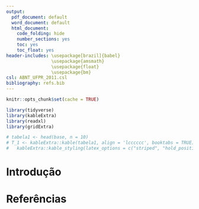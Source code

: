 ```yaml
---
output:
  pdf_document: default
  word_document: default
  html_document: 
    code_folding: hide
    number_sections: yes
    toc: yes
    toc_float: yes
header-includes: \usepackage[brazil]{babel}
                 \usepackage{amsmath}
                 \usepackage{float}
                 \usepackage{bm}
csl: ABNT_UFPR_2011.csl
bibliography: refs.bib
---
```


```r

knitr::opts_chunk$set(cache = TRUE)
```

```r
library(tidyverse)
library(kableExtra)
library(readxl)
library(gridExtra)

# tabela1 <- head(base, n = 10)
# T_1 <- kableExtra::kable(tabela1, align = 'lcccccc', booktabs = TRUE) %>% 
#   kableExtra::kable_styling(latex_options = c("striped", "hold_position"))
```

\begin{center}
\textbf{UNIVERSIDADE FEDERAL DO PARANÁ}

\textbf{CURSO DE ESTATÍSTICA}

\vspace{3.5cm}

Meu Nome

\vspace{5.5cm}

\textbf{Título do Trabalho}

\vspace{9.5cm}

\textbf{CURITIBA}

2019

\end{center}

# Introdução 




# Referências
